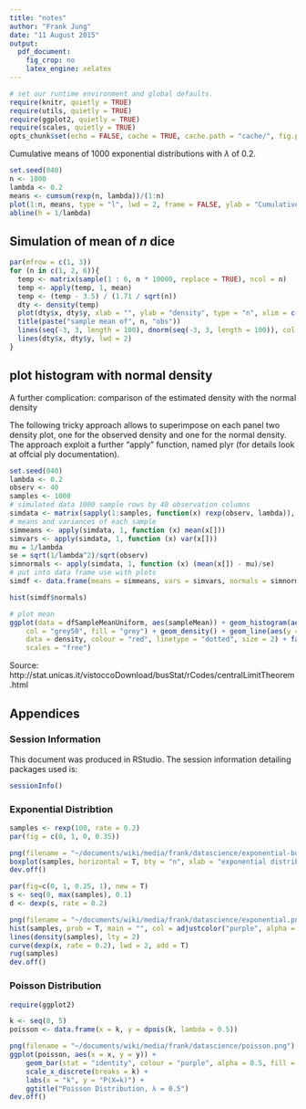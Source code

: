```yaml
---
title: "notes"
author: "Frank Jung"
date: "11 August 2015"
output: 
  pdf_document: 
    fig_crop: no
    latex_engine: xelatex
---
```


```r
# set our runtime environment and global defaults.
require(knitr, quietly = TRUE)
require(utils, quietly = TRUE)
require(ggplot2, quietly = TRUE)
require(scales, quietly = TRUE)
opts_chunk$set(echo = FALSE, cache = TRUE, cache.path = "cache/", fig.path = "figure/")
```

Cumulative means of 1000 exponential distributions with $\lambda$ of 0.2.

```r
set.seed(040)
n <- 1000
lambda <- 0.2
means <- cumsum(rexp(n, lambda))/(1:n)
plot(1:n, means, type = "l", lwd = 2, frame = FALSE, ylab = "Cumulative Means", xlab = "Sample Size")
abline(h = 1/lambda)
```


## Simulation of mean of $n$ dice

```r
par(mfrow = c(1, 3))
for (n in c(1, 2, 6)){
  temp <- matrix(sample(1 : 6, n * 10000, replace = TRUE), ncol = n)
  temp <- apply(temp, 1, mean)
  temp <- (temp - 3.5) / (1.71 / sqrt(n)) 
  dty <- density(temp)
  plot(dty$x, dty$y, xlab = "", ylab = "density", type = "n", xlim = c(-3, 3), ylim = c(0, .5))
  title(paste("sample mean of", n, "obs"))
  lines(seq(-3, 3, length = 100), dnorm(seq(-3, 3, length = 100)), col = grey(.8), lwd = 3)
  lines(dty$x, dty$y, lwd = 2)
}
```

## plot histogram with normal density

A further complication: comparison of the estimated density with the normal
density

The following tricky approach allows to superimpose on each panel two density
plot, one for the observed density and one for the normal density. The approach
exploit a further “apply” function, named plyr (for details look at offcial ply
documentation).
```r
set.seed(040)
lambda <- 0.2
observ <- 40
samples <- 1000
# simulated data 1000 sample rows by 40 observation columns
simdata <- matrix(sapply(1:samples, function(x) rexp(observ, lambda)), samples, observ)
# means and variances of each sample
simmeans <- apply(simdata, 1, function (x) mean(x[]))
simvars <- apply(simdata, 1, function (x) var(x[]))
mu = 1/lambda
se = sqrt(1/lambda^2)/sqrt(observ)
simnormals <- apply(simdata, 1, function (x) (mean(x[]) - mu)/se)
# put into data frame use with plots
simdf <- data.frame(means = simmeans, vars = simvars, normals = simnormals)

hist(simdf$normals)

# plot mean
ggplot(data = dfSampleMeanUniform, aes(sampleMean)) + geom_histogram(aes(y = ..density..), 
    col = "grey50", fill = "grey") + geom_density() + geom_line(aes(y = dens), 
    data = density, colour = "red", linetype = "dotted", size = 2) + facet_wrap(~size, 
    scales = "free")
```
Source: http://stat.unicas.it/vistoccoDownload/busStat/rCodes/centralLimitTheorem.html

## Appendices

### Session Information

This document was produced in RStudio. The session information detailing
packages used is:

```r
sessionInfo()
```


### Exponential Distribtion

```r
samples <- rexp(100, rate = 0.2)
par(fig = c(0, 1, 0, 0.35))

png(filename = "~/documents/wiki/media/frank/datascience/exponential-boxplot.png", height = 200, width = 480)
boxplot(samples, horizontal = T, bty = "n", xlab = "exponential distribution")
dev.off()

par(fig=c(0, 1, 0.25, 1), new = T)
s <- seq(0, max(samples), 0.1)
d <- dexp(s, rate = 0.2)

png(filename = "~/documents/wiki/media/frank/datascience/exponential.png")
hist(samples, prob = T, main = "", col = adjustcolor("purple", alpha = 0.5), ylim = c(0, max(d)))
lines(density(samples), lty = 2)
curve(dexp(x, rate = 0.2), lwd = 2, add = T)
rug(samples)
dev.off()
```

### Poisson Distribution

```r
require(ggplot2)

k <- seq(0, 5)
poisson <- data.frame(x = k, y = dpois(k, lambda = 0.5))

png(filename = "~/documents/wiki/media/frank/datascience/poisson.png")
ggplot(poisson, aes(x = x, y = y)) +
    geom_bar(stat = "identity", colour = "purple", alpha = 0.5, fill = "purple") +
    scale_x_discrete(breaks = k) +
    labs(x = "k", y = "P(X=k)") +
    ggtitle("Poisson Distribution, λ = 0.5")
dev.off()
```
